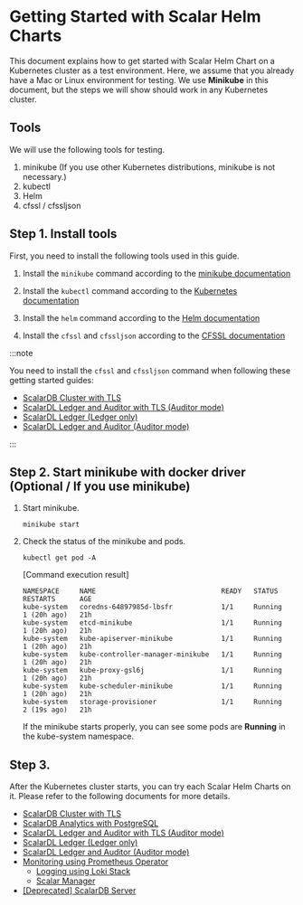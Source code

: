 # Getting Started with Scalar Helm Charts

This document explains how to get started with Scalar Helm Chart on a Kubernetes cluster as a test environment. Here, we assume that you already have a Mac or Linux environment for testing. We use **Minikube** in this document, but the steps we will show should work in any Kubernetes cluster.

## Tools

We will use the following tools for testing.  

1. minikube (If you use other Kubernetes distributions, minikube is not necessary.)
1. kubectl
1. Helm
1. cfssl / cfssljson

## Step 1. Install tools

First, you need to install the following tools used in this guide.

1. Install the `minikube` command according to the [minikube documentation](https://minikube.sigs.k8s.io/docs/start/)

1. Install the `kubectl` command according to the [Kubernetes documentation](https://kubernetes.io/docs/tasks/tools/install-kubectl-linux/)

1. Install the `helm` command according to the [Helm documentation](https://helm.sh/docs/intro/install/)

1. Install the `cfssl` and `cfssljson` according to the [CFSSL documentation](https://github.com/cloudflare/cfssl)

:::note

You need to install the `cfssl` and `cfssljson` command when following these getting started guides:

* [ScalarDB Cluster with TLS](getting-started-scalardb-cluster-tls.mdx)
* [ScalarDL Ledger and Auditor with TLS (Auditor mode)](getting-started-scalardl-auditor-tls.mdx)
* [ScalarDL Ledger (Ledger only)](getting-started-scalardl-ledger.mdx)
* [ScalarDL Ledger and Auditor (Auditor mode)](getting-started-scalardl-auditor.mdx)

:::

## Step 2. Start minikube with docker driver (Optional / If you use minikube)

1. Start minikube.
   ```console
   minikube start
   ```

1. Check the status of the minikube and pods.
   ```console
   kubectl get pod -A
   ```
   [Command execution result]
   ```console
   NAMESPACE     NAME                               READY   STATUS    RESTARTS      AGE
   kube-system   coredns-64897985d-lbsfr            1/1     Running   1 (20h ago)   21h
   kube-system   etcd-minikube                      1/1     Running   1 (20h ago)   21h
   kube-system   kube-apiserver-minikube            1/1     Running   1 (20h ago)   21h
   kube-system   kube-controller-manager-minikube   1/1     Running   1 (20h ago)   21h
   kube-system   kube-proxy-gsl6j                   1/1     Running   1 (20h ago)   21h
   kube-system   kube-scheduler-minikube            1/1     Running   1 (20h ago)   21h
   kube-system   storage-provisioner                1/1     Running   2 (19s ago)   21h
   ```
   If the minikube starts properly, you can see some pods are **Running** in the kube-system namespace.

## Step 3. 

After the Kubernetes cluster starts, you can try each Scalar Helm Charts on it. Please refer to the following documents for more details.

* [ScalarDB Cluster with TLS](getting-started-scalardb-cluster-tls.mdx)
* [ScalarDB Analytics with PostgreSQL](getting-started-scalardb-analytics-postgresql.mdx)
* [ScalarDL Ledger and Auditor with TLS (Auditor mode)](getting-started-scalardl-auditor-tls.mdx)
* [ScalarDL Ledger (Ledger only)](getting-started-scalardl-ledger.mdx)
* [ScalarDL Ledger and Auditor (Auditor mode)](getting-started-scalardl-auditor.mdx)
* [Monitoring using Prometheus Operator](getting-started-monitoring.mdx)
  * [Logging using Loki Stack](getting-started-logging.mdx)
  * [Scalar Manager](getting-started-scalar-manager.mdx)
* [[Deprecated] ScalarDB Server](getting-started-scalardb.mdx)

